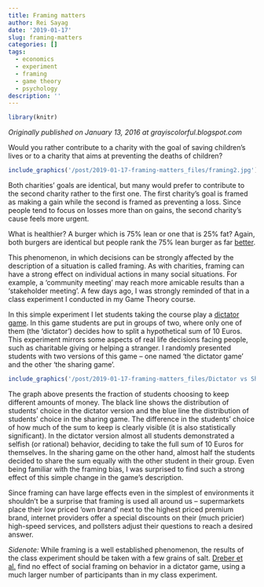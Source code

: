 ```yaml
---
title: Framing matters
author: Rei Sayag
date: '2019-01-17'
slug: framing-matters
categories: []
tags:
  - economics
  - experiment
  - framing
  - game theory
  - psychology
description: ''
---
```


```r

library(knitr)

```

*Originally published on January 13, 2016 at grayiscolorful.blogspot.com*


Would you rather contribute to a charity with the goal of saving children's lives or to a charity that aims at preventing the deaths of children? &nbsp;

```r

include_graphics('/post/2019-01-17-framing-matters_files/framing2.jpg')

```

Both charities' goals are identical, but many would prefer to contribute to the second charity rather to the first one. The first charity's goal is framed as making a gain while the second is framed as preventing a loss. Since people tend to focus on losses more than on gains, the second charity's cause feels more urgent.

What is healthier? A burger which is 75% lean or one that is 25% fat? Again, both burgers are identical but people rank the 75% lean burger as far&nbsp;<a href="http://www.sciencedirect.com/science/article/pii/S0950329398000172" target="_blank">better</a>.

This phenomenon, in which decisions can be strongly affected by the description of a situation is called framing. As with charities, framing can have a strong effect on individual actions in many social situations. For example, a 'community meeting' may reach more amicable results than a 'stakeholder meeting'. A few days ago, I was strongly reminded of that in a class experiment I conducted in my Game Theory course.

In this simple experiment I let students taking the course play a <a href="https://en.wikipedia.org/wiki/Dictator_game" target="_blank">dictator game</a>. In this game students are put in groups of two, where only one of them (the 'dictator') decides how to split a hypothetical sum of 10 Euros. This experiment mirrors some aspects of real life decisions facing people, such as charitable giving or helping a stranger. I randomly presented students with two versions of this game -- one named 'the dictator game' and the other 'the sharing game'. 

```r

include_graphics('/post/2019-01-17-framing-matters_files/Dictator vs Sharing.jpg')

```

The graph above presents the fraction of students choosing to keep different amounts of money. The black line shows the distribution of students' choice in the dictator version and the blue line the distribution of students' choice in the sharing game. The difference in the students' choice of how much of the sum to keep is clearly visible (it is also statistically significant). In the dictator version almost all students demonstrated a selfish (or rational) behavior, deciding to take the full sum of 10 Euros for themselves. In the sharing game on the other hand, almost half the students decided to share the sum equally with the other student in their group. Even being familiar with the framing bias, I was surprised to find such a strong effect of this simple change in the game's description.

Since framing can have large effects even in the simplest of environments it shouldn't be a surprise that framing is used all around us -- supermarkets place their low priced 'own brand' next to the highest priced premium brand, internet providers offer a special discounts on their (much pricier) high-speed services, and pollsters adjust their questions to reach a desired answer.

<i>Sidenote:</i>&nbsp;While framing is a well established phenomenon, the results of the class experiment should be taken with a few grains of salt.&nbsp;<a href="http://link.springer.com/article/10.1007/s10683-012-9341-9" target="_blank">Dreber et al.</a>&nbsp;find no effect of social framing on behavior in a dictator game, using a much larger number of participants than in my class experiment. &nbsp;
